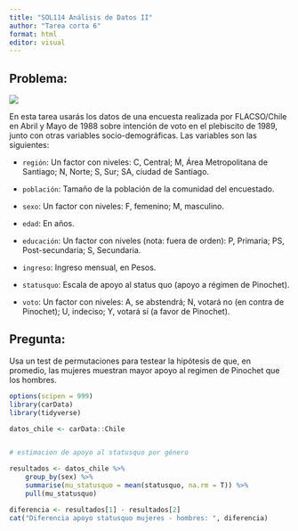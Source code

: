 ```yaml
---
title: "SOL114 Análisis de Datos II"
author: "Tarea corta 6"
format: html
editor: visual
---
```


## Problema:


![](https://www.latercera.com/resizer/v2/LL6EB6WX2RCQJDAPKCXWSLRLOI.jpg?quality=80&smart=true&auth=3fcacecb947e2a1ac4241cf6cde501d198d9d9d3ed300b4f487165073af08533&width=690&height=502)

En esta tarea usarás los datos de una encuesta realizada por FLACSO/Chile en Abril y Mayo de 1988 sobre intención de voto en el plebiscito de 1989, junto con otras variables socio-demográficas. Las variables son las siguientes:

-   `región`: Un factor con niveles: C, Central; M, Área Metropolitana de Santiago; N, Norte; S, Sur; SA, ciudad de Santiago.

-   `población`: Tamaño de la población de la comunidad del encuestado.

-   `sexo`: Un factor con niveles: F, femenino; M, masculino.

-   `edad`: En años.

-   `educación`: Un factor con niveles (nota: fuera de orden): P, Primaria; PS, Post-secundaria; S, Secundaria.

-   `ingreso`: Ingreso mensual, en Pesos.

-   `statusquo`: Escala de apoyo al status quo (apoyo a régimen de Pinochet).

-   `voto`: Un factor con niveles: A, se abstendrá; N, votará no (en contra de Pinochet); U, indeciso; Y, votará sí (a favor de Pinochet).


## Pregunta:

Usa un test de permutaciones para testear la hipótesis de que, en promedio, las mujeres muestran mayor apoyo al regimen de Pinochet que los hombres.

```r
options(scipen = 999)
library(carData)
library(tidyverse)

datos_chile <- carData::Chile


# estimacion de apoyo al statusquo por género

resultados <- datos_chile %>%
    group_by(sex) %>% 
    summarise(mu_statusquo = mean(statusquo, na.rm = T)) %>%
    pull(mu_statusquo)

diferencia <- resultados[1] - resultados[2]
cat("Diferencia apoyo statusquo mujeres - hombres: ", diferencia)
```

